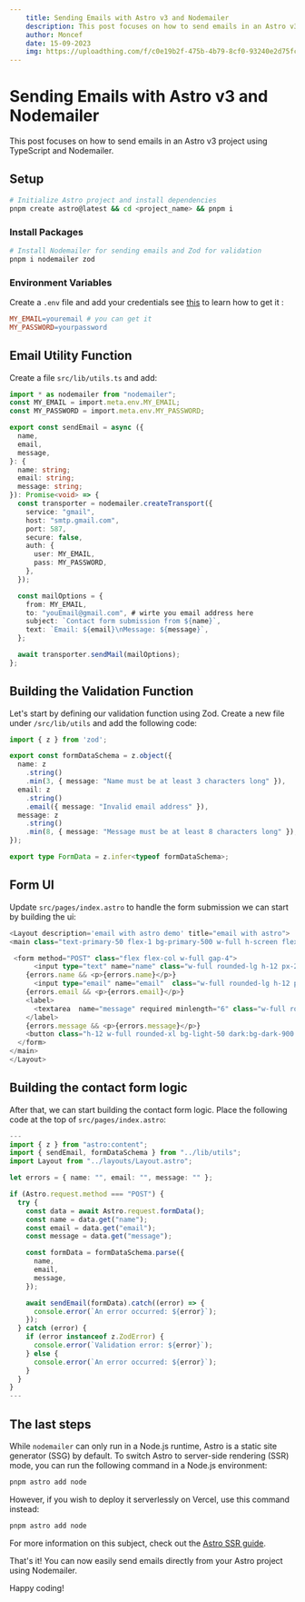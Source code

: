 ```yaml
---
    title: Sending Emails with Astro v3 and Nodemailer
    description: This post focuses on how to send emails in an Astro v3 project using TypeScript and Nodemailer.
    author: Moncef
    date: 15-09-2023
    img: https://uploadthing.com/f/c0e19b2f-475b-4b79-8cf0-93240e2d75fc_pexels-gerritt-tisdale-3864610.jpg
---
```


# Sending Emails with Astro v3 and Nodemailer

This post focuses on how to send emails in an Astro v3 project using TypeScript and Nodemailer.

## Setup

```bash
# Initialize Astro project and install dependencies
pnpm create astro@latest && cd <project_name> && pnpm i
```

### Install Packages

```bash
# Install Nodemailer for sending emails and Zod for validation
pnpm i nodemailer zod
```

### Environment Variables

Create a ```.env``` file and add your credentials see [this](https://support.google.com/mail/answer/185833?hl=en) to learn how to get it  :

```makefile
MY_EMAIL=youremail # you can get it 
MY_PASSWORD=yourpassword
```

## Email Utility Function

Create a file ```src/lib/utils.ts``` and add:

```typescript
import * as nodemailer from "nodemailer";
const MY_EMAIL = import.meta.env.MY_EMAIL;
const MY_PASSWORD = import.meta.env.MY_PASSWORD;

export const sendEmail = async ({
  name,
  email,
  message,
}: {
  name: string;
  email: string;
  message: string;
}): Promise<void> => {
  const transporter = nodemailer.createTransport({
    service: "gmail",
    host: "smtp.gmail.com",
    port: 587,
    secure: false,
    auth: {
      user: MY_EMAIL,
      pass: MY_PASSWORD,
    },
  });

  const mailOptions = {
    from: MY_EMAIL,
    to: "youEmail@gmail.com", # wirte you email address here 
    subject: `Contact form submission from ${name}`,
    text: `Email: ${email}\nMessage: ${message}`,
  };

  await transporter.sendMail(mailOptions);
};
```

## Building the Validation Function

Let's start by defining our validation function using Zod. Create a new file under `/src/lib/utils` and add the following code:

```typescript
import { z } from 'zod';

export const formDataSchema = z.object({
  name: z
    .string()
    .min(3, { message: "Name must be at least 3 characters long" }),
  email: z
    .string()
    .email({ message: "Invalid email address" }),
  message: z
    .string()
    .min(8, { message: "Message must be at least 8 characters long" }),
});

export type FormData = z.infer<typeof formDataSchema>;
```

## Form UI

Update ```src/pages/index.astro``` to handle the form submission we can start by building the ui:

```typescript
<Layout description='email with astro demo' title="email with astro">
<main class="text-primary-50 flex-1 bg-primary-500 w-full h-screen flex justify-center items-center rounded-xl p-6">

 <form method="POST" class="flex flex-col w-full gap-4">
      <input type="text" name="name" class="w-full rounded-lg h-12 px-2 bg-primary-600 placeholder:text-light-100" placeholder="Name"  />
    {errors.name && <p>{errors.name}</p>}
      <input type="email" name="email"  class="w-full rounded-lg h-12 px-2 bg-primary-600 placeholder:text-light-100" placeholder="email" required />
    {errors.email && <p>{errors.email}</p>}
    <label>
      <textarea  name="message" required minlength="6" class="w-full rounded-lg h-36 resize-y px-2 bg-primary-600 placeholder:text-light-100" name="message" placeholder="Message" />
    </label>
    {errors.message && <p>{errors.message}</p>}
    <button class="h-12 w-full rounded-xl bg-light-50 dark:bg-dark-900 dark:text-light-50 text-dark-900" >Register</button>
  </form>
</main>
</Layout>
```

## Building the contact form logic

After that, we can start building the contact form logic. Place the following code at the top of `src/pages/index.astro`:

```typescript
---
import { z } from "astro:content";
import { sendEmail, formDataSchema } from "../lib/utils";
import Layout from "../layouts/Layout.astro";

let errors = { name: "", email: "", message: "" };

if (Astro.request.method === "POST") {
  try {
    const data = await Astro.request.formData();
    const name = data.get("name");
    const email = data.get("email");
    const message = data.get("message");

    const formData = formDataSchema.parse({
      name,
      email,
      message,
    });

    await sendEmail(formData).catch((error) => {
      console.error(`An error occurred: ${error}`);
    });
  } catch (error) {
    if (error instanceof z.ZodError) {
      console.error(`Validation error: ${error}`);
    } else {
      console.error(`An error occurred: ${error}`);
    }
  }
}
---
```

## The last steps

While `nodemailer` can only run in a Node.js runtime, Astro is a static site generator (SSG) by default. To switch Astro to server-side rendering (SSR) mode, you can run the following command in a Node.js environment:

```bash
pnpm astro add node
```

However, if you wish to deploy it serverlessly on Vercel, use this command instead:

```bash
pnpm astro add node
```

For more information on this subject, check out the [Astro SSR guide](https://docs.astro.build/en/guides/server-side-rendering).

That's it! You can now easily send emails directly from your Astro project using Nodemailer.

Happy coding!
